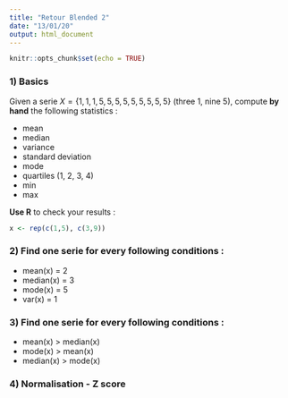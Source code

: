 ```yaml
---
title: "Retour Blended 2"
date: "13/01/20"
output: html_document
---
```


```r
knitr::opts_chunk$set(echo = TRUE)
```


### 1) Basics

Given a serie $X = \{1, 1, 1, 5, 5, 5, 5, 5, 5, 5, 5, 5\}$ (three 1, nine 5), compute __by hand__ the following statistics :

  * mean
  * median
  * variance
  * standard deviation
  * mode
  * quartiles (1, 2, 3, 4)
  * min
  * max

__Use R__ to check your results :

```r
x <- rep(c(1,5), c(3,9))
```


### 2) Find one serie for every following conditions :

  * mean(x) = 2
  * median(x) = 3
  * mode(x) = 5
  * var(x) = 1


### 3) Find one serie for every following conditions :

  * mean(x) > median(x)
  * mode(x) > mean(x)
  * median(x) > mode(x)
  
  
### 4) Normalisation - Z score

Normalise the following serie (so that the mean is null and the variance is 1) :

  * $Y = \{1, 3, 5\}$

  * the one bellow using R :
  
```r
set.seed(123)
x2 <- sample(1:10, 10, replace = TRUE)
x2
```


